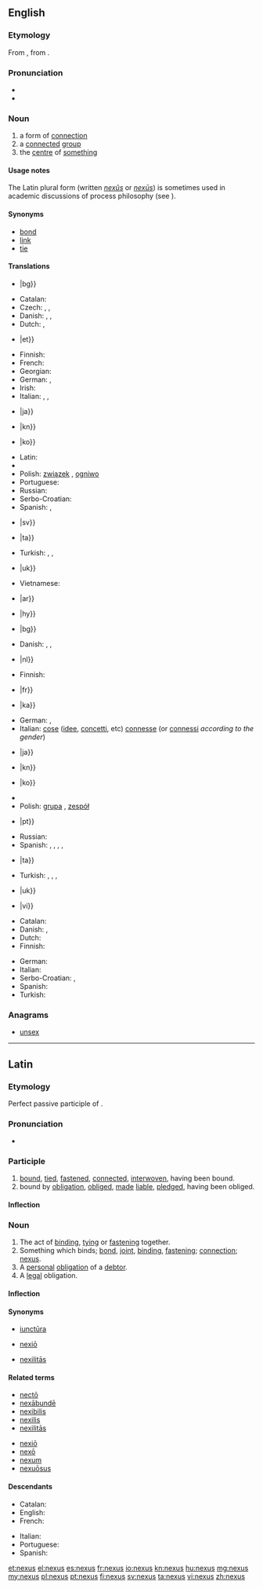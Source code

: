 ==English==
{{wikipedia|dab=nexus}}

===Etymology===
From {{etyl|la|en}} {{term|nexus||the act of binding together; bond|lang=la}}, from {{term|necto|nectō|bind|lang=la}}.

===Pronunciation===
* {{IPA|/ˈnɛksəs/}}
* {{rhymes|ɛksəs}}

===Noun===
{{head|en|noun|plural|nexuses|or|nexus}}

# a form of [[connection]]
# a [[connect]]ed [[group]]
# the [[centre]] of [[something]]

====Usage notes====
The Latin plural form (written ''[[nexûs]]'' or ''[[nexūs]]'') is sometimes used in academic discussions of process philosophy (see {{pedialite|Nexus (process philosophy)}}).

====Synonyms====
{{checksyns}}
* [[bond]]
* [[link]]
* [[tie]]

====Translations====
{{trans-top|connection}}
* {{trreq|cmn}}|bg}}
* Catalan: {{t-|ca|nexe|m}}
* Czech: {{t+|cs|souvislost|f}}, {{t-|cs|spojení|n}}, {{t-|cs|nexus|m}}
* Danish: {{t-|da|sammenhæng|c}}, {{t-|da|bindeled|n}}, {{t-|da|forbindelse|c}}
* Dutch: {{t+|nl|band|m}}, {{t+|nl|verbinding|f}}
* {{trreq|cmn}}|et}}
* Finnish: {{t+|fi|yhteys}}
* French: {{t+|fr|nexus|m}}
* Georgian: {{t-|ka|კავშირი|tr=kavširi|sc=Geor}}
* German: {{t+|de|Verbindung|f}}, {{t+|de|Verknüpfung|f}}
* Irish: {{t+|ga|nasc|m}}
* Italian: {{t+|it|nesso|m}}, {{t+|it|legame|m}}, {{t+|it|connessione|f}}
* {{trreq|cmn}}|ja}}
* {{trreq|cmn}}|kn}}
{{trans-mid}}
* {{trreq|cmn}}|ko}}
* Latin: {{t-|la|nexus|m}}
* {{trreq|cmn}}
* Polish: [[związek]] {{m}}, [[ogniwo]] {{n}}
* Portuguese: {{t+|pt|nexo|m}}
* Russian: {{t+|ru|связь|f|tr=svjaz’|sc=Cyrl}}
* Serbo-Croatian: {{t-|sh|veza|f}}
* Spanish: {{t+|es|nexo|m}}, {{t+|es|conexión|f}}
* {{trreq|cmn}}|sv}}
* {{trreq|cmn}}|ta}}
* Turkish: {{t+|tr|bağ}}, {{t+|tr|bağlantı}}, {{t+|tr|rabıta}}
* {{trreq|cmn}}|uk}}
* Vietnamese: {{t-|vi|kết nối}}
{{trans-bottom}}

{{trans-top|connected group}}
* {{trreq|cmn}}|ar}}
* {{trreq|cmn}}|hy}}
* {{trreq|cmn}}|bg}}
* Danish: {{t-|da|kæde|c}}, {{t-|da|gruppe|c}}, {{t-|da|række|c}}
* {{trreq|cmn}}|nl}}
* Finnish: {{t+|fi|ryhmä}}
* {{trreq|cmn}}|fr}}
* {{trreq|cmn}}|ka}}
* German: {{t+|de|Verbindung|f}}, {{t+|de|Netzwerk|n}}
* Italian: [[cose]] ([[idee]], [[concetti]], etc) [[connesse]] (or [[connessi]] ''according to the gender'')
* {{trreq|cmn}}|ja}}
{{trans-mid}}
* {{trreq|cmn}}|kn}}
* {{trreq|cmn}}|ko}}
* {{trreq|cmn}}
* Polish: [[grupa]] {{f}}, [[zespół]] {{m}}
* {{trreq|cmn}}|pt}}
* Russian: {{t+|ru|группа|f|tr=grúppa|sc=Cyrl}}
* Spanish: {{t+|es|enchufe|m}} {{qualifier|colloquial}}, {{t+|es|cuña|f}} {{qualifier|colloquial}}, {{t+|es|junta|f}}, {{t+|es|vínculo|m}}, {{t+|es|vinculación|f}}
* {{trreq|cmn}}|ta}}
* Turkish: {{t+|tr|grup}}, {{t+|tr|ekip}}, {{t+|tr|takım}}, {{t+|tr|topluluk}}
* {{trreq|cmn}}|uk}}
* {{trreq|cmn}}|vi}}
{{trans-bottom}}

{{trans-top|centre of something}}
* Catalan: {{t+|ca|centre|m}}
* Danish: {{t-|da|schankel}}, {{t-|da|nexus}}
* Dutch: {{t-|nl|schankel}}
* Finnish: {{t+|fi|keskus}}
{{trans-mid}}
* German: {{t+|de|Zentrum|n}}
* Italian: {{t+|it|centro|m}}
* Serbo-Croatian: {{t-|sh|centar}}, {{t-|sh|središte}}
* Spanish: {{t+|es|centro}}
* Turkish: {{t+|tr|merkez}}
{{trans-bottom}}

===Anagrams===
* [[unsex#English|unsex]]

----

==Latin==

===Etymology===
Perfect passive participle of {{term|necto|nectō|bind|lang=la}}.

===Pronunciation===
* {{a|Classical}} {{IPA|/ˈnek.sus/|lang=la}}

===Participle===
{{la-perfect participle|nex}}

# [[bind|bound]], [[tie]]d, [[fasten]]ed, [[connect]]ed, [[interwoven]], having been bound.
# bound by [[obligation]], [[oblige]]d, [[make|made]] [[liable]], [[pledge]]d, having been obliged.

====Inflection====
{{la-decl-1&2|nex}}

===Noun===
{{la-noun|nexus|nexus|nexūs|m|fourth}}

# The act of [[bind]]ing, [[tie|tying]] or [[fasten]]ing together.
# Something which binds; [[bond]], [[joint]], [[binding]], [[fastening]]; [[connection]]; [[#English|nexus]].
# A [[personal]] [[obligation]] of a [[debtor]].
# A [[legal]] obligation.

====Inflection====
{{la-decl-4th|nex}}

====Synonyms====
* {{sense|joint}} [[iunctura|iunctūra]]
* {{sense|fastening}} [[nexio|nexiō]]
* {{sense|connection}} [[nexilitas|nexilitās]]

====Related terms====
{{top2}}
* [[necto|nectō]]
* [[nexabunde|nexābundē]]
* [[nexibilis]]
* [[nexilis]]
* [[nexilitas|nexilitās]]
{{mid2}}
* [[nexio|nexiō]]
* [[nexo#Latin|nexō]]
* [[nexum]]
* [[nexuosus|nexuōsus]]
{{bottom}}

====Descendants====
{{top2}}
* Catalan: {{l|ca|nexe}}
* English: {{l|en|nexus}}
* French: {{l|fr|nexe}}
{{mid2}}
* Italian: {{l|it|nesso}}
* Portuguese: {{l|pt|nexo}}
* Spanish: {{l|es|nexo}}
{{bottom}}

[[et:nexus]]
[[el:nexus]]
[[es:nexus]]
[[fr:nexus]]
[[io:nexus]]
[[kn:nexus]]
[[hu:nexus]]
[[mg:nexus]]
[[my:nexus]]
[[pl:nexus]]
[[pt:nexus]]
[[fi:nexus]]
[[sv:nexus]]
[[ta:nexus]]
[[vi:nexus]]
[[zh:nexus]]